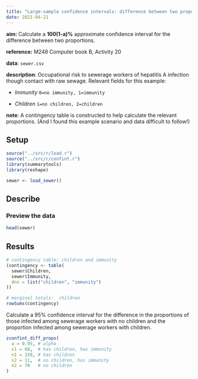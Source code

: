 ```yaml
---
title: "Large-sample confidence intervals: difference between two proportions"
date: 2021-04-21
---
```


**aim:** Calculate a **100(1-a)%** approximate confidence interval for the difference between two proportions.

**reference:** M248 Computer book B, Activity 20

**data**: `sewer.csv`

**description**: Occupational risk to sewerage workers of hepatitis A infection though contact with raw sewage.
Relevant fields for this example:

- *Immunity* `0=no immunity, 1=immunity`

- *Children* `1=no children, 2=children`

**note**: A contingency table is constructed to help calculate the relevant proportions.
(And I found this example scenario and data difficult to follow!)

## Setup

```r
source("../src/r/load.r")
source("../src/r/confint.r")
library(summarytools)
library(reshape)
```

```r
sewer <- load_sewer()
```

## Describe

### Preview the data

```r
head(sewer)
```

## Results

```r
# contingency table: children and immunity
(contingency <- table(
  sewer$Children,
  sewer$Immunity,
  dnn = list("children", "immunity")
))
```

```r
# marginal totals:  children
rowSums(contingency)
```

Calculate a 95% confidence interval for the difference in the proportions of those infected among sewerage workers with no children and the proportion infected among sewerage workers with children.

```r
zconfint_diff_props(
  a = 0.95, # alpha
  x1 = 68,  # has children, has immunity
  n1 = 158, # has children
  x2 = 11,  # no children, has immunity
  n2 = 70   # no children
)
```

